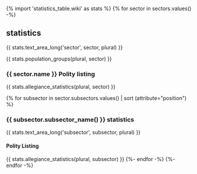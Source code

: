 {% import 'statistics_table.wiki' as stats %}
{% for sector in sectors.values() -%}
== {{sector.name}} statistics ==
{{ stats.text_area_long('sector', sector, plural) }}

{{ stats.population_groups(plural, sector) }}

=== {{ sector.name }} Polity listing ===
{{ stats.allegiance_statistics(plural, sector) }}

{% for subsector in sector.subsectors.values() | sort (attribute="position") %}
=== {{ subsector.subsector_name() }} statistics ===
{{ stats.text_area_long('subsector', subsector, plural) }}
==== Polity Listing ====
{{ stats.allegiance_statistics(plural, subsector) }}
{%- endfor -%}
{%- endfor -%}

